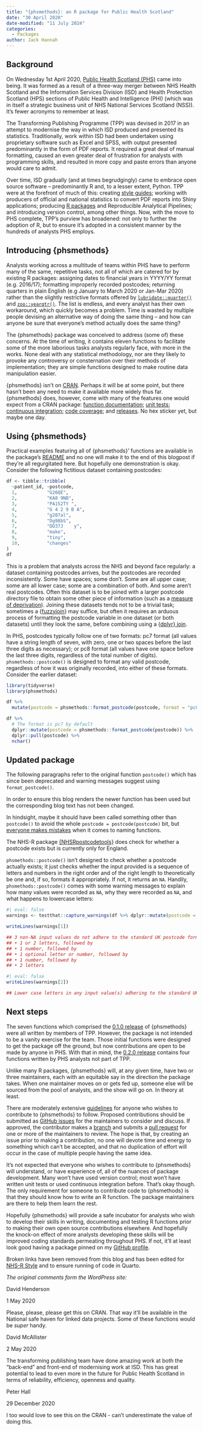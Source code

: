```yaml
---
title: "{phsmethods}: an R package for Public Health Scotland"
date: "30 April 2020"
date-modified: "11 July 2024"
categories:
  - Packages
author: Jack Hannah
---
```


## **Background**

On Wednesday 1st April 2020, [Public Health Scotland (PHS)](https://www.publichealthscotland.scot/) came into being. It was formed as a result of a three-way merger between NHS Health Scotland and the Information Services Division (ISD) and Health Protection Scotland (HPS) sections of Public Health and Intelligence (PHI) (which was in itself a strategic business unit of NHS National Services Scotland (NSS)). It’s fewer acronyms to remember at least.

The Transforming Publishing Programme (TPP) was devised in 2017 in an attempt to modernise the way in which ISD produced and presented its statistics. Traditionally, work within ISD had been undertaken using proprietary software such as Excel and SPSS, with output presented predominantly in the form of PDF reports. It required a great deal of manual formatting, caused an even greater deal of frustration for analysts with programming skills, and resulted in more copy and paste errors than anyone would care to admit.

Over time, ISD gradually (and at times begrudgingly) came to embrace open source software – predominantly R and, to a lesser extent, Python. TPP were at the forefront of much of this: creating [style guides](https://github.com/Public-Health-Scotland/R-Resources/blob/master/PHS%20R%20style%20guide.md); working with producers of official and national statistics to convert PDF reports into Shiny applications; producing [R packages](https://github.com/NHS-NSS-transforming-publications/hsmr) and Reproducible Analytical Pipelines; and introducing version control, among other things. Now, with the move to PHS complete, TPP’s purview has broadened: not only to further the adoption of R, but to ensure it’s adopted in a consistent manner by the hundreds of analysts PHS employs.

## **Introducing {phsmethods}**

Analysts working across a multitude of teams within PHS have to perform many of the same, repetitive tasks, not all of which are catered for by existing R packages: assigning dates to financial years in YYYY/YY format (e.g. 2016/17); formatting improperly recorded postcodes; returning quarters in plain English (e.g January to March 2020 or Jan-Mar 2020) rather than the slightly restrictive formats offered by [`lubridate::quarter()`](https://lubridate.tidyverse.org/reference/quarter.html) and [`zoo::yearqtr()`](https://cran.r-project.org/web/packages/zoo/zoo.pdf). The list is endless, and every analyst has their own workaround, which quickly becomes a problem. Time is wasted by multiple people devising an alternative way of doing the same thing – and how can anyone be sure that everyone’s method actually does the same thing?

The {phsmethods} package was conceived to address (some of) these concerns. At the time of writing, it contains eleven functions to facilitate some of the more laborious tasks analysts regularly face, with more in the works. None deal with any statistical methodology, nor are they likely to provoke any controversy or consternation over their methods of implementation; they are simple functions designed to make routine data manipulation easier.

{phsmethods} isn’t on [CRAN](https://cran.r-project.org/). Perhaps it will be at some point, but there hasn’t been any need to make it available more widely thus far. {phsmethods} does, however, come with many of the features one would expect from a CRAN package: [function documentation](https://github.com/Health-SocialCare-Scotland/phsmethods/tree/master/man); [unit tests](https://github.com/Health-SocialCare-Scotland/phsmethods/tree/master/tests/testthat); [continuous integration](https://travis-ci.com/github/Health-SocialCare-Scotland/phsmethods); [code coverage](https://codecov.io/gh/Health-SocialCare-Scotland/phsmethods); and [releases](https://github.com/Health-SocialCare-Scotland/phsmethods/releases). No hex sticker yet, but maybe one day.

## **Using {phsmethods}**

Practical examples featuring all of {phsmethods}’ functions are available in the package’s [README](https://github.com/Health-SocialCare-Scotland/phsmethods/blob/master/README.md) and no one will make it to the end of this blogpost if they’re all regurgitated here. But hopefully one demonstration is okay. Consider the following fictitious dataset containing postcodes:

```r
df <- tibble::tribble(
  ~patient_id, ~postcode,
  1,           "G26QE",
  2,           "KA8 9NB",
  3,           "PA152TY ",
  4,           "G 4 2 9 B A",
  5,           "g207al",
  6,           "Dg98bS",
  7,           "DD37J    y",
  8,           "make",
  9,           "tiny",
  10,          "changes"
)
df
```

This is a problem that analysts across the NHS and beyond face regularly: a dataset containing postcodes arrives, but the postcodes are recorded inconsistently. Some have spaces; some don’t. Some are all upper case; some are all lower case; some are a combination of both. And some aren’t real postcodes. Often this dataset is to be joined with a larger postcode directory file to obtain some other piece of information (such as a [measure of deprivation](https://www.gov.scot/collections/scottish-index-of-multiple-deprivation-2020/)). Joining these datasets tends not to be a trivial task; sometimes a {[fuzzyjoin](https://github.com/dgrtwo/fuzzyjoin)} may suffice, but often it requires an arduous process of formatting the postcode variable in one dataset (or both datasets) until they look the same, before combining using a {[dplyr} join](https://dplyr.tidyverse.org/reference/join.html).

In PHS, postcodes typically follow one of two formats: pc7 format (all values have a string length of seven, with zero, one or two spaces before the last three digits as necessary); or pc8 format (all values have one space before the last three digits, regardless of the total number of digits). `phsmethods::postcode()` is designed to format any valid postcode, regardless of how it was originally recorded, into either of these formats. Consider the earlier dataset:

```r
library(tidyverse)
library(phsmethods)

df %>%
  mutate(postcode = phsmethods::format_postcode(postcode, format = "pc8"))

```

```r
df %>%
  # The format is pc7 by default
  dplyr::mutate(postcode = phsmethods::format_postcode(postcode)) %>%
  dplyr::pull(postcode) %>%
  nchar()
```

:::{.callout-note collapse=false appearance='default' icon=true}
## Updated package
The following paragraphs refer to the original function `postcode()` which has since been deprecated and warning messages suggest using `format_postcode()`.

In order to ensure this blog renders the newer function has been used but the corresponding blog text has not been changed.
:::


In hindsight, maybe it should have been called something other than `postcode()` to avoid the whole `postcode = postcode(postcode)` bit, but [everyone makes mistakes](https://www.tidyverse.org/blog/2018/06/conflicted/) when it comes to naming functions.

::: aside
The NHS-R package [{NHSRpostcodetools}](https://github.com/nhs-r-community/NHSRpostcodetools) does check for whether a postcode exists but is currently only for England.
:::

`phsmethods::postcode()` isn’t designed to check whether a postcode actually exists; it just checks whether the input provided is a sequence of letters and numbers in the right order and of the right length to theoretically be one and, if so, formats it appropriately. If not, it returns an `NA`. Handily, `phsmethods::postcode()` comes with some warning messages to explain how many values were recorded as `NA`, why they were recorded as `NA`, and what happens to lowercase letters:

```r
#| eval: false
warnings <- testthat::capture_warnings(df %>% dplyr::mutate(postcode = phsmethods::postcode(postcode)))

writeLines(warnings[1])

## 3 non-NA input values do not adhere to the standard UK postcode format (with or without spaces) and will be coded as NA. The standard format is:
## • 1 or 2 letters, followed by
## • 1 number, followed by
## • 1 optional letter or number, followed by
## • 1 number, followed by
## • 2 letters
```

```r
#| eval: false
writeLines(warnings[2])

## Lower case letters in any input value(s) adhering to the standard UK postcode format will be converted to upper case
```

## **Next steps**

The seven functions which comprised the [0.1.0 release](https://github.com/Health-SocialCare-Scotland/phsmethods/releases/tag/0.1.0) of {phsmethods} were all written by members of TPP. However, the package is not intended to be a vanity exercise for the team. Those initial functions were designed to get the package off the ground, but now contributions are open to be made by anyone in PHS. With that in mind, the [0.2.0 release](https://github.com/Health-SocialCare-Scotland/phsmethods/releases/tag/0.2.0) contains four functions written by PHS analysts not part of TPP.

Unlike many R packages, {phsmethods} will, at any given time, have two or three maintainers, each with an equitable say in the direction the package takes. When one maintainer moves on or gets fed up, someone else will be sourced from the pool of analysts, and the show will go on. In theory at least.

There are moderately extensive [guidelines](https://github.com/Health-SocialCare-Scotland/phsmethods/tree/master#contributing-to-phsmethods) for anyone who wishes to contribute to {phsmethods} to follow. Proposed contributions should be submitted as [GitHub issues](https://github.com/Health-SocialCare-Scotland/phsmethods/issues) for the maintainers to consider and discuss. If approved, the contributor makes a [branch](https://github.com/Health-SocialCare-Scotland/phsmethods/branches) and submits a [pull request](https://github.com/Health-SocialCare-Scotland/phsmethods/pulls) for one or more of the maintainers to review. The hope is that, by creating an issue prior to making a contribution, no one will devote time and energy to something which can’t be accepted, and that no duplication of effort will occur in the case of multiple people having the same idea.

It’s not expected that everyone who wishes to contribute to {phsmethods} will understand, or have experience of, all of the nuances of package development. Many won’t have used version control; most won’t have written unit tests or used continuous integration before. That’s okay though. The only requirement for someone to contribute code to {phsmethods} is that they should know how to write an R function. The package maintainers are there to help them learn the rest.

Hopefully {phsmethods} will provide a safe incubator for analysts who wish to develop their skills in writing, documenting and testing R functions prior to making their own open source contributions elsewhere. And hopefully the knock-on effect of more analysts developing these skills will be improved coding standards permeating throughout PHS. If not, it’ll at least look good having a package pinned on my [GitHub profile](https://github.com/jackhannah95).

Broken links have been removed from this blog and has been edited for [NHS-R Style](https://nhsrway.nhsrcommunity.com/style-guides.html#referencing-r-packages-and-functions-in-text) and to ensure running of code in Quarto.

*The original comments form the WordPress site:*

David Henderson

1 May 2020

Please, please, please get this on CRAN. That way it’ll be available in the National safe haven for linked data projects. Some of these functions would be *super* handy.

David McAllister

2 May 2020

The transforming publishing team have done amazing work at both the "back-end" and front-end of modernising work at ISD. This has great potential to lead to even more in the future for Public Health Scotland in terms of reliability, efficiency, openness and quality.

Peter Hall

29 December 2020

I too would love to see this on the CRAN - can't underestimate the value of doing this.